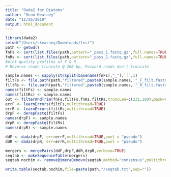```yaml
---
title: "Dada2 for Diatoms"
author: "Sean Kearney"
date: "11/26/2019"
output: html_document
---
```


```r
library(dada2)
setwd("/Users/skearney/Downloads/test")
path <- getwd()
fnFs <- sort(list.files(path,pattern="_pass_1.fastq.gz",full.names=TRUE))
fnRs <- sort(list.files(path,pattern="_pass_2.fastq.gz",full.names=TRUE))
#plot quality profiles of F & R
# Reverse reads truncate @ 200 bp, Forward reads don't truncate

sample.names <- sapply(strsplit(basename(fnFs),"_"),`[`,1)
filtFs <- file.path(path,"filtered",paste0(sample.names, "_F_filt.fastq.gz"))
filtRs <- file.path(path,"filtered",paste0(sample.names, "_R_filt.fastq.gz"))
names(filtFs) <- sample.names
names(filtRs) <- sample.names
out <- filterAndTrim(fnFs,filtFs,fnRs,filtRs,truncLen=c(231,180),maxN=0,maxEE=c(2,2),trimLeft=c(19,20),rm.phix=TRUE,compress=TRUE,multithread=FALSE)
errF <- learnErrors(filtFs,multithread=TRUE)
errR <- learnErrors(filtRs,multithread=TRUE)
drpF <- derepFastq(filtFs)
names(drpF) <- sample.names
drpR <- derepFastq(filtRs)
names(drpR) <- sample.names

ddF <- dada(drpF, err=errF,multithread=TRUE,pool = "pseudo")
ddR <- dada(drpR, err=errR,multithread=TRUE,pool = "pseudo")

mergers <- mergePairs(ddF,drpF,ddR,drpR,verbose=TRUE)
seqtab <- makeSequenceTable(mergers)
seqtab.nochim <- removeBimeraDenovo(seqtab,method="consensus",multithread=TRUE,verbose=TRUE)

write.table(seqtab.nochim,file=paste(path,"/seqtab.txt",sep=""))
```

